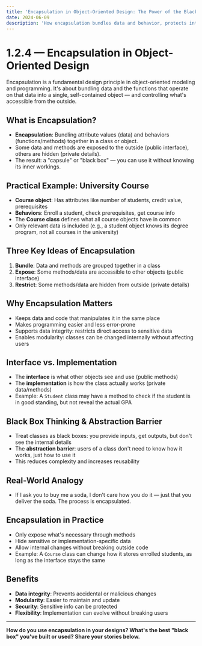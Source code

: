 ```yaml
---
title: 'Encapsulation in Object-Oriented Design: The Power of the Black Box'
date: 2024-06-09
description: 'How encapsulation bundles data and behavior, protects integrity, and enables modular, maintainable software. Practical examples and the abstraction barrier.'
---
```


# 1.2.4 — Encapsulation in Object-Oriented Design

Encapsulation is a fundamental design principle in object-oriented modeling and programming. It's about bundling data and the functions that operate on that data into a single, self-contained object — and controlling what's accessible from the outside.

## What is Encapsulation?

- **Encapsulation**: Bundling attribute values (data) and behaviors (functions/methods) together in a class or object.
- Some data and methods are exposed to the outside (public interface), others are hidden (private details).
- The result: a "capsule" or "black box" — you can use it without knowing its inner workings.

## Practical Example: University Course

- **Course object**: Has attributes like number of students, credit value, prerequisites
- **Behaviors**: Enroll a student, check prerequisites, get course info
- The **Course class** defines what all course objects have in common
- Only relevant data is included (e.g., a student object knows its degree program, not all courses in the university)

## Three Key Ideas of Encapsulation

1. **Bundle**: Data and methods are grouped together in a class
2. **Expose**: Some methods/data are accessible to other objects (public interface)
3. **Restrict**: Some methods/data are hidden from outside (private details)

## Why Encapsulation Matters

- Keeps data and code that manipulates it in the same place
- Makes programming easier and less error-prone
- Supports data integrity: restricts direct access to sensitive data
- Enables modularity: classes can be changed internally without affecting users

## Interface vs. Implementation

- The **interface** is what other objects see and use (public methods)
- The **implementation** is how the class actually works (private data/methods)
- Example: A `Student` class may have a method to check if the student is in good standing, but not reveal the actual GPA

## Black Box Thinking & Abstraction Barrier

- Treat classes as black boxes: you provide inputs, get outputs, but don't see the internal details
- The **abstraction barrier**: users of a class don't need to know how it works, just how to use it
- This reduces complexity and increases reusability

## Real-World Analogy

- If I ask you to buy me a soda, I don't care how you do it — just that you deliver the soda. The process is encapsulated.

## Encapsulation in Practice

- Only expose what's necessary through methods
- Hide sensitive or implementation-specific data
- Allow internal changes without breaking outside code
- Example: A `Course` class can change how it stores enrolled students, as long as the interface stays the same

## Benefits

- **Data integrity**: Prevents accidental or malicious changes
- **Modularity**: Easier to maintain and update
- **Security**: Sensitive info can be protected
- **Flexibility**: Implementation can evolve without breaking users

---

**How do you use encapsulation in your designs? What's the best "black box" you've built or used? Share your stories below.**
